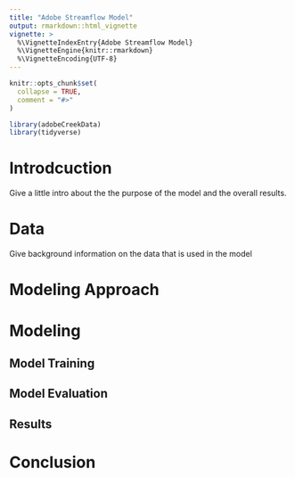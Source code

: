 ```yaml
---
title: "Adobe Streamflow Model"
output: rmarkdown::html_vignette
vignette: >
  %\VignetteIndexEntry{Adobe Streamflow Model}
  %\VignetteEngine{knitr::rmarkdown}
  %\VignetteEncoding{UTF-8}
---
```


```r
knitr::opts_chunk$set(
  collapse = TRUE,
  comment = "#>"
)
```

```r
library(adobeCreekData)
library(tidyverse)
```

# Introdcuction 

Give a little intro about the the purpose of the model and the overall results.

# Data

Give background information on the data that is used in the model

# Modeling Approach

# Modeling

## Model Training

## Model Evaluation 

## Results


# Conclusion
